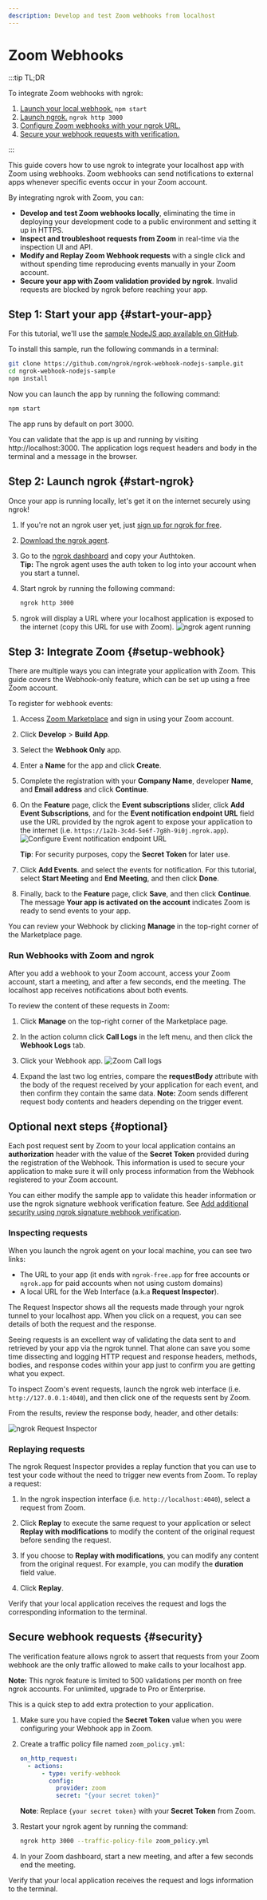 ```yaml
---
description: Develop and test Zoom webhooks from localhost
---
```


# Zoom Webhooks

:::tip TL;DR

To integrate Zoom webhooks with ngrok:

1. [Launch your local webhook.](#start-your-app) `npm start`
1. [Launch ngrok.](#start-ngrok) `ngrok http 3000`
1. [Configure Zoom webhooks with your ngrok URL.](#setup-webhook)
1. [Secure your webhook requests with verification.](#security)

:::

This guide covers how to use ngrok to integrate your localhost app with Zoom using webhooks.
Zoom webhooks can send notifications to external apps whenever specific events occur in your Zoom account.

By integrating ngrok with Zoom, you can:

- **Develop and test Zoom webhooks locally**, eliminating the time in deploying your development code to a public environment and setting it up in HTTPS.
- **Inspect and troubleshoot requests from Zoom** in real-time via the inspection UI and API.
- **Modify and Replay Zoom Webhook requests** with a single click and without spending time reproducing events manually in your Zoom account.
- **Secure your app with Zoom validation provided by ngrok**. Invalid requests are blocked by ngrok before reaching your app.

## **Step 1**: Start your app {#start-your-app}

For this tutorial, we'll use the [sample NodeJS app available on GitHub](https://github.com/ngrok/ngrok-webhook-nodejs-sample).

To install this sample, run the following commands in a terminal:

```bash
git clone https://github.com/ngrok/ngrok-webhook-nodejs-sample.git
cd ngrok-webhook-nodejs-sample
npm install
```

Now you can launch the app by running the following command:

```bash
npm start
```

The app runs by default on port 3000.

You can validate that the app is up and running by visiting http://localhost:3000. The application logs request headers and body in the terminal and a message in the browser.

## **Step 2**: Launch ngrok {#start-ngrok}

Once your app is running locally, let's get it on the internet securely using ngrok!

1. If you're not an ngrok user yet, just [sign up for ngrok for free](https://ngrok.com/signup).

1. [Download the ngrok agent](https://download.ngrok.com).

1. Go to the [ngrok dashboard](https://dashboard.ngrok.com) and copy your Authtoken. <br />
   **Tip:** The ngrok agent uses the auth token to log into your account when you start a tunnel.
1. Start ngrok by running the following command:

   ```bash
   ngrok http 3000
   ```

1. ngrok will display a URL where your localhost application is exposed to the internet (copy this URL for use with Zoom).
   ![ngrok agent running](/img/integrations/launch_ngrok_tunnel.png)

## **Step 3**: Integrate Zoom {#setup-webhook}

There are multiple ways you can integrate your application with Zoom. This guide covers the Webhook-only feature, which can be set up using a free Zoom account.

To register for webhook events:

1. Access [Zoom Marketplace](https://marketplace.Zoom.us/) and sign in using your Zoom account.

1. Click **Develop** > **Build App**.

1. Select the **Webhook Only** app.

1. Enter a **Name** for the app and click **Create**.

1. Complete the registration with your **Company Name**, developer **Name**, and **Email address** and click **Continue**.

1. On the **Feature** page, click the **Event subscriptions** slider, click **Add Event Subscriptions**, and for the **Event notification endpoint URL** field use the URL provided by the ngrok agent to expose your application to the internet (i.e. `https://1a2b-3c4d-5e6f-7g8h-9i0j.ngrok.app`).
   ![Configure Event notification endpoint URL](img/ngrok_url_configuration_zoom.png)

   **Tip**: For security purposes, copy the **Secret Token** for later use.

1. Click **Add Events**. and select the events for notification. For this tutorial, select **Start Meeting** and **End Meeting**, and then click **Done**.

1. Finally, back to the **Feature** page, click **Save**, and then click **Continue**.
   The message **Your app is activated on the account** indicates Zoom is ready to send events to your app.

You can review your Webhook by clicking **Manage** in the top-right corner of the Marketplace page.

### Run Webhooks with Zoom and ngrok

After you add a webhook to your Zoom account, access your Zoom account, start a meeting, and after a few seconds, end the meeting.
The localhost app receives notifications about both events.

To review the content of these requests in Zoom:

1. Click **Manage** on the top-right corner of the Marketplace page.

1. In the action column click **Call Logs** in the left menu, and then click the **Webhook Logs** tab.

1. Click your Webhook app.
   ![Zoom Call logs](img/review_zoom_call_logs.png)

1. Expand the last two log entries, compare the **requestBody** attribute with the body of the request received by your application for each event, and then confirm they contain the same data.
   **Note:** Zoom sends different request body contents and headers depending on the trigger event.

## Optional next steps {#optional}

Each post request sent by Zoom to your local application contains an **authorization** header with the value of the **Secret Token** provided during the registration of the Webhook.
This information is used to secure your application to make sure it will only process information from the Webhook registered to your Zoom account.

You can either modify the sample app to validate this header information or use the ngrok signature webhook verification feature. See [Add additional security using ngrok signature webhook verification](#security).

### Inspecting requests

When you launch the ngrok agent on your local machine, you can see two links:

- The URL to your app (it ends with `ngrok-free.app` for free accounts or `ngrok.app` for paid accounts when not using custom domains)
- A local URL for the Web Interface (a.k.a **Request Inspector**).

The Request Inspector shows all the requests made through your ngrok tunnel to your localhost app. When you click on a request, you can see details of both the request and the response.

Seeing requests is an excellent way of validating the data sent to and retrieved by your app via the ngrok tunnel. That alone can save you some time dissecting and logging HTTP request and response headers, methods, bodies, and response codes within your app just to confirm you are getting what you expect.

To inspect Zoom's event requests, launch the ngrok web interface (i.e. `http://127.0.0.1:4040`), and then click one of the requests sent by Zoom.

From the results, review the response body, header, and other details:

![ngrok Request Inspector](img/ngrok_introspection_zoom_hooks.png)

### Replaying requests

The ngrok Request Inspector provides a replay function that you can use to test your code without the need to trigger new events from Zoom. To replay a request:

1. In the ngrok inspection interface (i.e. `http://localhost:4040`), select a request from Zoom.

1. Click **Replay** to execute the same request to your application or select **Replay with modifications** to modify the content of the original request before sending the request.

1. If you choose to **Replay with modifications**, you can modify any content from the original request. For example, you can modify the **duration** field value.

1. Click **Replay**.

Verify that your local application receives the request and logs the corresponding information to the terminal.

## Secure webhook requests {#security}

The verification feature allows ngrok to assert that requests from your Zoom webhook are the only traffic allowed to make calls to your localhost app.

**Note:** This ngrok feature is limited to 500 validations per month on free ngrok accounts. For unlimited, upgrade to Pro or Enterprise.

This is a quick step to add extra protection to your application.

1. Make sure you have copied the **Secret Token** value when you were configuring your Webhook app in Zoom.

1. Create a traffic policy file named `zoom_policy.yml`:

   ```yaml
   on_http_request:
     - actions:
         - type: verify-webhook
           config:
             provider: zoom
             secret: "{your secret token}"
   ```

   **Note**: Replace `{your secret token}` with your **Secret Token** from Zoom.

1. Restart your ngrok agent by running the command:

   ```bash
   ngrok http 3000 --traffic-policy-file zoom_policy.yml
   ```

1. In your Zoom dashboard, start a new meeting, and after a few seconds end the meeting.

Verify that your local application receives the request and logs information to the terminal.
